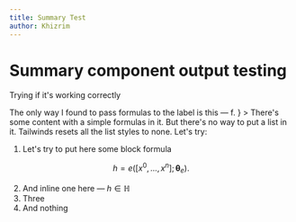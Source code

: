 ```yaml
---
title: Summary Test
author: Khizrim
---
```


# Summary component output testing

Trying if it's working correctly

<Summary
  label={
    <span>
      The only way I found to pass formulas to the label is this — <MathInline>f</MathInline>.
    </span>
  }
>
There's some content with a simple formulas in it. But there's no way to put a
list in it. Tailwinds resets all the list styles to none. Let's try:

1.  Let's try to put here some block formula

$$
h = e([x^0, \ldots, x^n]; \mathbf{\theta}_e).
$$

2.  And inline one here — $h \in \mathbb{H}$
3.  Three
4.  And nothing

</Summary>
